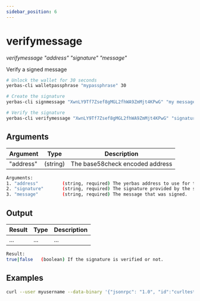 ```yaml
---
sidebar_position: 6
---
```



# verifymessage

_verifymessage "address" "signature" "message"_

Verify a signed message

```bash
# Unlock the wallet for 30 seconds
yerbas-cli walletpassphrase "mypassphrase" 30

# Create the signature
yerbas-cli signmessage "XwnLY9Tf7Zsef8gMGL2fhWA9ZmMjt4KPwG" "my message"

# Verify the signature
yerbas-cli verifymessage "XwnLY9Tf7Zsef8gMGL2fhWA9ZmMjt4KPwG" "signature" "my message"
```

<!-- <ReactPlayer playing controls url={[
    {src: `${require('./assets/placeholder.webm').default}`, type: 'video/webm'}]} /> -->

## Arguments

| Argument  | Type     | Description                     |
| --------- | -------- | ------------------------------- |
| "address" | (string) | The base58check encoded address |

```bash
Arguments:
1. "address"         (string, required) The yerbas address to use for the signature.
2. "signature"       (string, required) The signature provided by the signer in base 64 encoding (see signmessage).
3. "message"         (string, required) The message that was signed.
```

## Output

| Result | Type | Description |
| ------ | ---- | ----------- |
| ...    | ...  | ...         |

```bash
Result:
true|false   (boolean) If the signature is verified or not.
```

## Examples

```bash
curl --user myusername --data-binary '{"jsonrpc": "1.0", "id":"curltest", "method": "verifymessage", "params": ["XwnLY9Tf7Zsef8gMGL2fhWA9ZmMjt4KPwG", "signature", "my message"] }' -H 'content-type: text/plain;' http://127.0.0.1:9998/
```
